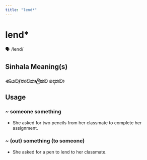 ```yaml
---
title: "lend*"
---
```


# lend*

🗣️ /lend/

## Sinhala Meaning(s)

### ණයට/තාවකාලිකව දෙනවා

## Usage

### ~ someone something

- She asked for two pencils from her classmate to complete her assignment.


### ~ (out) something (to someone)

- She asked for a pen to lend to her classmate.

